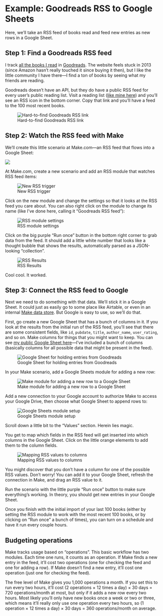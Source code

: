 # Example: Goodreads RSS to Google Sheets

Here, we'll take an RSS feed of books read and feed new entries as new rows in a Google Sheet.

## Step 1: Find a Goodreads RSS feed

I track [all the books I read](https://www.goodreads.com/review/list/2733632) in [Goodreads](https://www.goodreads.com/). The website feels stuck in 2013 (since Amazon hasn't really touched it since buying it then), but I like the little community I have there—I find a ton of books by seeing what my friends are reading.

Goodreads doesn't have an API, but they do have a public RSS feed for every user's public reading list. Visit a reading list ([like mine here](https://www.goodreads.com/review/list/2733632)) and you'll see an RSS icon in the bottom corner. Copy that link and you'll have a feed to the 100 most recent books.

![Hard-to-find Goodreads RSS link](img/goodreads-rss.png)

## Step 2: Watch the RSS feed with Make

We'll create this little scenario at Make.com—an RSS feed that flows into a Google Sheet:

![](img/make-rss-google.png)

At Make.com, create a new scenario and add an RSS module that watches RSS feed items:

![New RSS trigger](img/make-new-rss.png)

Click on the new module and change the settings so that it looks at the RSS feed you care about. You can also right click on the module to change its name (like I've done here, calling it "Goodreads RSS feed"):

![RSS module settings](img/make-rss-google_rss-settings.png)

Click on the big purple "Run once" button in the bottom right corner to grab data from the feed. It should add a little white number that looks like a thought bubble that shows the results, automatically parsed as a JSON-looking "collection".

![RSS Results](img/make-rss-results.png)

Cool cool. It worked.


## Step 3: Connect the RSS feed to Google

Next we need to do something with that data. We'll stick it in a Google Sheet. It could just as easily go to some place like Airtable, or even in an internal [Make data store](https://www.make.com/en/help/tools/data-store). But Google is easy to use, so we'll do that.

First, go create a new Google Sheet that has a bunch of columns in it. If you look at the results from the initial run of the RSS feed, you'll see that there are some consistent fields, like `id`, `pubdate`, `title`, `author_name`, `user_rating`, and so on. Make columns for things that you might want to keep. You can see [my public Google Sheet here](https://docs.google.com/spreadsheets/d/1oQqX4G4CJaa7cgfsEW4LeorcQwxVeYe0Q83WrJbcN6Y/edit#gid=0)—I've included a bunch of columns (basically columns for all possible data that might be present in the feed).

![Google Sheet for holding entries from Goodreads](img/google-goodreads.png)

In your Make scenario, add a Google Sheets module for adding a new row:

![Make module for adding a new row to a Google Sheet](img/make-googlesheet-new-row.png)

Add a new connection to your Google account to authorize Make to access your Google Drive, then choose what Google Sheet to append rows to:

![Google Sheets module setup](img/make-rss-google_google-settings.png)

Scroll down a little bit to the "Values" section. Herein lies magic. 

You get to map which fields in the RSS feed will get inserted into which columns in the Google Sheet. Click on the little orange elements to add them to the column fields.

![Mapping RSS values to columns](img/make-rss-google_google-settings-1.png)

You might discover that you don't have a column for one of the possible RSS values. Don't worry! You can add it to your Google Sheet, refresh the connection in Make, and drag an RSS value to it.

Run the scenario with the little purple "Run once" button to make sure everything's working. In theory, you should get new entries in your Google Sheet.

Once you finish with the initial import of your last 100 books (either by setting the RSS module to work with the most recent 100 books, or by clicking on "Run once" a bunch of times), you can turn on a schedule and have it run every couple hours.


## Budgeting operations

Make tracks usage based on "operations". This basic workflow has two modules. Each time one runs, it counts as an operation. If Make finds a new entry in the feed, it'll cost two operations (one for checking the feed and one for adding a row). If Make doesn't find a new entry, it'll cost one operation (just one for checking the feed). 

The free level of Make gives you 1,000 operations a month. If you set this to run every two hours, it'll cost (2 operations × 12 times a day) × 30 days = 720 operations/month at most, but only if it adds a new row every two hours. Most likely you'll only have new books once a week or two or three, which means it'll really only use one operation every two hours, so (1 operation × 12 times a day) × 30 days = 360 operations/month on average.
